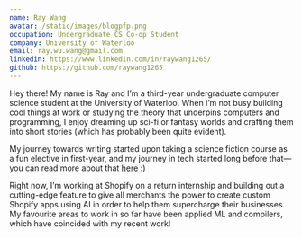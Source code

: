 ```yaml
---
name: Ray Wang
avatar: /static/images/blogpfp.png
occupation: Undergraduate CS Co-op Student
company: University of Waterloo
email: ray.wu.wang@gmail.com
linkedin: https://www.linkedin.com/in/raywang1265/
github: https://github.com/raywang1265
---
```


Hey there! My name is Ray and I’m a third-year undergraduate computer science student at the University of Waterloo. When I’m not busy building cool things at work or studying the theory that underpins computers and programming, I enjoy dreaming up sci-fi or fantasy worlds and crafting them into short stories (which has probably been quite evident).

My journey towards writing started upon taking a science fiction course as a fun elective in first-year, and my journey in tech started long before that—you can read more about that [here](/stories/my-story-with-tech) :)

Right now, I’m working at Shopify on a return internship and building out a cutting-edge feature to give all merchants the power to create custom Shopify apps using AI in order to help them supercharge their businesses. My favourite areas to work in so far have been applied ML and compilers, which have coincided with my recent work!
